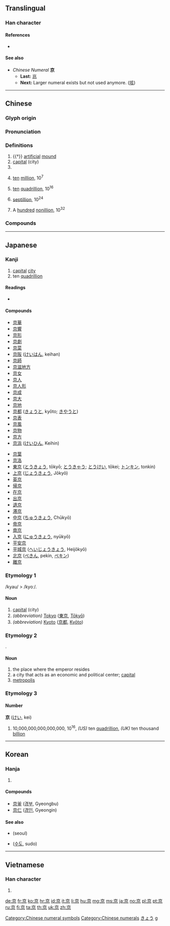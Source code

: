 {{character info/new}}
{{also|亰}}<!-- may be replaced by zh-forms -->
==Translingual==
{{stroke order|strokes=8}}

===Han character===
{{Han char|rn=8|rad=亠|as=06|sn=8|four=00906|canj=YRF|ids=⿳亠口小}}

====References====
* {{Han ref|kx=0088.190|dkj=00299|dj=0187.110|hdz=10284.060|uh=4EAC|ud=20140|bh=A8CA|bd=43210}}

====See also====
* ''Chinese Numeral'' '''京'''
** '''Last:''' [[兆]]
** '''Next:''' Larger numeral exists but not used anymore. ([[垓]])

[[Category:Chinese numeral symbols]]
[[Category:Chinese numerals]]

----

==Chinese==
{{zh-forms|alt=亰}}

===Glyph origin===
{{Han etym}}

===Pronunciation===
{{zh-pron
|m=jīng
|c=ging1
|h=pfs=kîn
|md=gĭng
|mn=kiaⁿ/keng
|mn_note=kiaⁿ - vernacular; keng - literary
|mn-t=gian1
|w=1jin
|mc=y
|oc=y
|ma=y
|cat=n,num
}}

===Definitions===
{{zh-hanzi}}

# {{†}} [[artificial]] [[mound]]
# [[capital]] (city)
# {{zh-short|北京|Beijing}}
# {{lb|zh|obsolete}} [[ten]] [[million]], 10<sup>7</sup>
# {{lb|zh|obsolete}} [[ten]] [[quadrillion]], 10<sup>16</sup>
# {{lb|zh|obsolete}} [[septillion]], 10<sup>24</sup>
# {{lb|zh|obsolete}} A [[hundred]] [[nonillion]], 10<sup>32</sup>

===Compounds===
{{zh-der|京白|京白梨|京菜|京城|東京|京都|京二胡|京官|京胡|京華|京劇|京派|京腔|京師|京味|京味兒|京戲|京韻大鼓|京族|京津大鼓|北京時間|京債|京花子|京兆|五日京兆|北京鴨|京報|京闕|京室|京倉|京畿|中京|京府|北京|京京|京油子|京調|上京|京語|二京|京洛|北京條約|京兆尹|京堂|京畿令|京尹|京江|京斯敦|帝京|京話|京滬鐵路|京東大鼓|北京狗|京口|京邑|京觀|四京|兩京|南京|京八寸|京片子|京縣|南京條約|北京大學|北京人|北京之春|京繡|光復舊京|京察|東京灣|玉京|東京股市|汴京|研京練都|神京|洛京|海京|放京債|盛京|燕京|灤京|東京影展|莫之與京|鎬京|進京|西京雜記|西京|維京人|陪京|西京賦}}

----

==Japanese==

===Kanji===
{{ja-kanji|grade=2|rs=亠06}}

# [[capital]] [[city]]
# ten [[quadrillion]]

====Readings====
* {{ja-readings
|goon=[[きょう]] (kyō) < [[きやう]] (kyau)
|kanon=[[けい]] (kei)
|toon=[[きん]] (kin) {{qualifier|non-[[w:Jōyō kanji|Jōyō]] reading}}
|kun=[[みやこ]] (miyako)
|nanori=[[あつ]] (atsu), [[たか]] (taka)}}

====Compounds====
{{top2}}
* [[京華]]
* [[京響]]
* [[京形]]
* [[京劇]]
* [[京菜]]
* [[京阪]] ([[けいはん]], keihan)
* [[京師]]
* [[京滋地方]]
* [[京女]]
* [[京人]]
* [[京人形]]
* [[京成]]
* [[京大]]
* [[京地]]
* [[京都]] ([[きょうと]], kyōto; [[きやうと]])
* [[京表]]
* [[京風]]
* [[京物]]
* [[京方]]
* [[京浜]] ([[けいひん]], Keihin)
{{mid2}}
* [[京葉]]
* [[京洛]]
* [[東京]] ([[とうきょう]], tōkyō; [[とうきゃう]]; [[とうけい]], tōkei; [[トンキン]], tonkin)
* [[上京]] ([[じょうきょう]], Jōkyō)
* [[英京]]
* [[帰京]]
* [[在京]]
* [[出京]]
* [[退京]]
* [[滞京]]
* [[中京]] ([[ちゅうきょう]], Chūkyō)
* [[帝京]]
* [[南京]]
* [[入京]] ([[にゅうきょう]], nyūkyō)
* [[平安京]]
* [[平城京]] ([[へいじょうきょう]], Heijōkyō)
* [[北京]] ([[ぺきん]], pekin, [[ペキン]])
* [[離京]]
{{bottom}}

===Etymology 1===
/kyau/ > /kyoː/.

====Noun====
{{ja-noun|きょう|hhira=きやう}}

# [[capital]] (city)
# ''(abbreviation)'' [[Tokyo]] ([[東京]], [[Tokyo|Tōkyō]])
# ''(abbreviation)'' [[Kyoto]] ([[京都]], [[Kyoto|Kyōto]])

===Etymology 2===
{{compound|宮|tr1=miya|t1=imperial palace|処|tr2=ko|t2=place|lang=ja}}.

====Noun====
{{ja-noun|みやこ}}

# the place where the emperor resides
# a city that acts as an economic and political center; [[capital]]
# [[metropolis]]

===Etymology 3===

====Number====
'''京''' ([[けい]], kei)

# 10,000,000,000,000,000, 10<sup>16</sup>, ''(US)'' ten [[quadrillion]], ''(UK)'' ten thousand [[billion]]

[[Category:Japanese nouns|きょう]]
[[Category:Japanese numeral symbols| g]]

----

==Korean==

===Hanja===
{{ko-hanja|hangeul=경|mr=kyŏng|y=kyeng}}

# {{defn|lang=ko|sort=亠06}}

====Compounds====
* [[京釜]] ([[경부]], Gyeongbu)
* [[京仁]] ([[경인]], Gyeongin)

====See also====
* {{l|ko|서울}} (seoul)
* {{l|ko|首都}} ([[수도]], sudo)

----

==Vietnamese==

===Han character===
{{vi-hantu|kinh|rs=亠06}}

# {{defn|lang=vi|sort=亠06}}

[[de:京]]
[[fr:京]]
[[ko:京]]
[[hr:京]]
[[id:京]]
[[it:京]]
[[li:京]]
[[hu:京]]
[[mg:京]]
[[ms:京]]
[[ja:京]]
[[no:京]]
[[pl:京]]
[[pt:京]]
[[ru:京]]
[[fi:京]]
[[ta:京]]
[[th:京]]
[[uk:京]]
[[zh:京]]